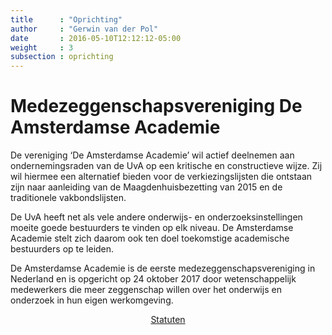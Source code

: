 ```yaml
---
title      : "Oprichting"
author     : "Gerwin van der Pol"
date       : 2016-05-10T12:12:12-05:00
weight     : 3
subsection : oprichting
---
```


# Medezeggenschapsvereniging De Amsterdamse Academie

De vereniging ‘De Amsterdamse Academie’ wil actief deelnemen aan ondernemingsraden van de UvA op een kritische en constructieve wijze. Zij wil hiermee een alternatief bieden voor de verkiezingslijsten die ontstaan zijn naar aanleiding van de Maagdenhuisbezetting van 2015 en de traditionele vakbondslijsten.

De UvA heeft net als vele andere onderwijs- en onderzoeksinstellingen moeite goede bestuurders te vinden op elk niveau. De Amsterdamse Academie stelt zich daarom ook ten doel toekomstige academische bestuurders op te leiden.

De Amsterdamse Academie is de eerste medezeggenschapsvereniging in Nederland en is opgericht op 24 oktober 2017 door wetenschappelijk medewerkers die meer zeggenschap willen over het onderwijs en onderzoek in hun eigen werkomgeving.

<div style="width:100%; text-align: center">
<a style="margin:10px;" href="../../statuten_DAA.PDF" class="btn btn-primary"><i class="icon-doc"></i> Statuten</a>
</div>
